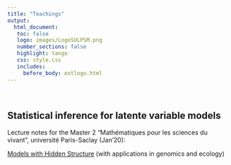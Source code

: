 ```yaml
---
title: "Teachings"
output: 
  html_document:
   toc: false
   logo: images/LogoSULPSM.png
   number_sections: false
   highlight: tango
   css: style.css
   includes:
     before_body: extlogo.html
---
```


<br>

## Statistical inference for latente variable models

Lecture notes for the Master 2 "Mathématiques pour les sciences du vivant", université Paris-Saclay (Jan'20): 

[Models with Hidden Structure](notes/ModelsHiddenStruct-Biology-29jan21.pdf) (with applications in genomics and ecology)